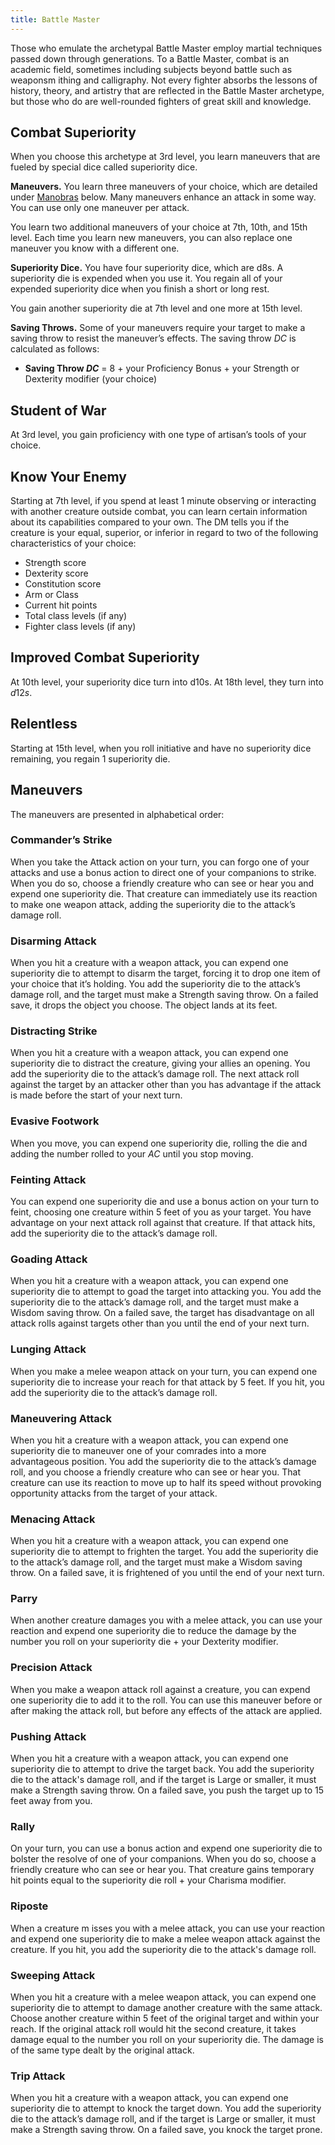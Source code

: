 ```yaml
---
title: Battle Master
---
```


Those who emulate the archetypal Battle Master employ martial techniques passed down through generations. To a Battle Master, combat is an academic field, sometimes including subjects beyond battle such as weaponsm ithing and calligraphy. Not every fighter absorbs the lessons of history, theory, and artistry that are reflected in the Battle Master archetype, but those who do are well-rounded fighters of great skill and knowledge.

## Combat Superiority

When you choose this archetype at 3rd level, you learn maneuvers that are fueled by special dice called superiority dice.

**Maneuvers.** You learn three maneuvers of your choice, which are detailed under [Manobras](#maneuvers) below. Many maneuvers enhance an attack in some way. You can use only one maneuver per attack.

You learn two additional maneuvers of your choice at 7th, 10th, and 15th level. Each time you learn new maneuvers, you can also replace one maneuver you know with a different one.

**Superiority Dice.** You have four superiority dice, which are d8s. A superiority die is expended when you use it. You regain all of your expended superiority dice when you finish a short or long rest.

You gain another superiority die at 7th level and one more at 15th level.

**Saving Throws.** Some of your maneuvers require your target to make a saving throw to resist the maneuver’s effects. The saving throw $DC$ is calculated as follows:

- **Saving Throw $DC$** $=$ 8 $+$ your Proficiency Bonus $+$ your Strength or Dexterity modifier (your choice)

## Student of War

At 3rd level, you gain proficiency with one type of artisan’s tools of your choice.

## Know Your Enemy

Starting at 7th level, if you spend at least 1 minute observing or interacting with another creature outside combat, you can learn certain information about its capabilities compared to your own. The DM tells you if the creature is your equal, superior, or inferior in regard to two of the following characteristics of your choice:

- Strength score
- Dexterity score
- Constitution score
- Arm or Class
- Current hit points
- Total class levels (if any)
- Fighter class levels (if any)

## Improved Combat Superiority

At 10th level, your superiority dice turn into d10s. At 18th level, they turn into $d12s$.

## Relentless

Starting at 15th level, when you roll initiative and have no superiority dice remaining, you regain 1 superiority die.

## Maneuvers

The maneuvers are presented in alphabetical order:

### Commander’s Strike

When you take the Attack action on your turn, you can forgo one of your attacks and use a bonus action to direct one of your companions to strike. When you do so, choose a friendly creature who can see or hear you and expend one superiority die. That creature can immediately use its reaction to make one weapon attack, adding the superiority die to the attack’s damage roll.

### Disarming Attack

When you hit a creature with a weapon attack, you can expend one superiority die to attempt to disarm the target, forcing it to drop one item of your choice that it’s holding. You add the superiority die to the attack’s damage roll, and the target must make a Strength saving throw. On a failed save, it drops the object you choose. The object lands at its feet.

### Distracting Strike

When you hit a creature with a weapon attack, you can expend one superiority die to distract the creature, giving your allies an opening. You add the superiority die to the attack’s damage roll. The next attack roll against the target by an attacker other than you has advantage if the attack is made before the start of your next turn.

### Evasive Footwork

When you move, you can expend one superiority die, rolling the die and adding the number rolled to your $AC$ until you stop moving.

### Feinting Attack

You can expend one superiority die and use a bonus action on your turn to feint, choosing one creature within 5 feet of you as your target. You have advantage on your next attack roll against that creature. If that attack hits, add the superiority die to the attack’s damage roll.

### Goading Attack

When you hit a creature with a weapon attack, you can expend one superiority die to attempt to goad the target into attacking you. You add the superiority die to the attack’s damage roll, and the target must make a Wisdom saving throw. On a failed save, the target has disadvantage on all attack rolls against targets other than you until the end of your next turn.

### Lunging Attack

When you make a melee weapon attack on your turn, you can expend one superiority die to increase your reach for that attack by 5 feet. If you hit, you add the superiority die to the attack’s damage roll.

### Maneuvering Attack

When you hit a creature with a weapon attack, you can expend one superiority die to maneuver one of your comrades into a more advantageous position. You add the superiority die to the attack’s damage roll, and you choose a friendly creature who can see or hear you. That creature can use its reaction to move up to half its speed without provoking opportunity attacks from the target of your attack.

### Menacing Attack

When you hit a creature with a weapon attack, you can expend one superiority die to attempt to frighten the target. You add the superiority die to the attack’s damage roll, and the target must make a Wisdom saving throw. On a failed save, it is frightened of you until the end of your next turn.

### Parry

When another creature damages you with a melee attack, you can use your reaction and expend one superiority die to reduce the damage by the number you roll on your superiority die $+$ your Dexterity modifier.

### Precision Attack

When you make a weapon attack roll against a creature, you can expend one superiority die to add it to the roll. You can use this maneuver before or after making the attack roll, but before any effects of the attack are applied.

### Pushing Attack

When you hit a creature with a weapon attack, you can expend one superiority die to attempt to drive the target back. You add the superiority die to the attack's damage roll, and if the target is Large or smaller, it must make a Strength saving throw. On a failed save, you push the target up to 15 feet away from you.

### Rally

On your turn, you can use a bonus action and expend one superiority die to bolster the resolve of one of your companions. When you do so, choose a friendly creature who can see or hear you. That creature gains temporary hit points equal to the superiority die roll $+$ your Charisma modifier.

### Riposte

When a creature m isses you with a melee attack, you can use your reaction and expend one superiority die to make a melee weapon attack against the creature. If you hit, you add the superiority die to the attack's damage roll.

### Sweeping Attack

When you hit a creature with a melee weapon attack, you can expend one superiority die to attempt to damage another creature with the same attack. Choose another creature within 5 feet of the original target and within your reach. If the original attack roll would hit the second creature, it takes damage equal to the number you roll on your superiority die. The damage is of the same type dealt by the original attack.

### Trip Attack

When you hit a creature with a weapon attack, you can expend one superiority die to attempt to knock the target down. You add the superiority die to the attack’s damage roll, and if the target is Large or smaller, it must make a Strength saving throw. On a failed save, you knock the target prone.
